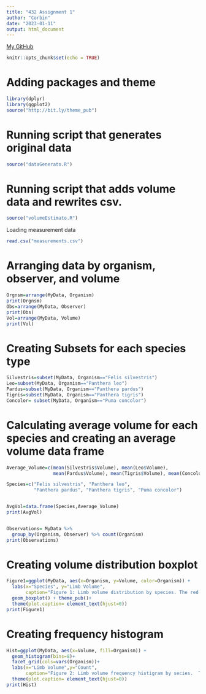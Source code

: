 ```yaml
---
title: "432 Assignment 1"
author: "Corbin"
date: "2023-01-11"
output: html_document
---
```


[My GitHub](https://github.com/CBMontminy/BIOL432_Assignment1)

```r
knitr::opts_chunk$set(echo = TRUE)
```

# Adding packages and theme
```r
library(dplyr)
library(ggplot2)
source("http://bit.ly/theme_pub")
```


# Running script that generates original data
```r
source("dataGenerato.R")
```

# Running script that adds volume data and rewrites csv.
```r
source("volumeEstimato.R")
```

Loading measurement data
```r
read.csv("measurements.csv")
```
# Arranging data by organism, observer, and volume
```r
Orgnsm=arrange(MyData, Organism)
print(Orgnsm)
Obs=arrange(MyData, Observer)
print(Obs)
Vol=arrange(MyData, Volume)
print(Vol)
```

# Creating Subsets for each species type
```r
Silvestris=subset(MyData, Organism=="Felis silvestris")
Leo=subset(MyData, Organism=="Panthera leo")
Pardus=subset(MyData, Organism=="Panthera pardus")
Tigris=subset(MyData, Organism=="Panthera tigris")
Concolor= subset(MyData, Organism=="Puma concolor")
```

# Calculating average volume for each species and creating an average volume data frame
```r
Average_Volume=c(mean(Silvestris$Volume), mean(Leo$Volume), 
                 mean(Pardus$Volume), mean(Tigris$Volume), mean(Concolor$Volume))

Species=c("Felis silvestris", "Panthera leo", 
          "Panthera pardus", "Panthera tigris", "Puma concolor")


AvgVol=data.frame(Species,Average_Volume)
print(AvgVol)


Observations= MyData %>% 
  group_by(Organism, Observer) %>% count(Organism)
print(Observations)
```

# Creating volume distribution boxplot
```r
Figure1=ggplot(MyData, aes(x=Organism, y=Volume, color=Organism)) + 
  labs(x="Species", y="Limb Volume", 
       caption="Figure 1: Limb volume distribution by species. The red data represents the species Felis silvestris.  The \nyellow data represents the species Panthera leo.  The green data represents the species Panthera pardus.  \nThe blue data represents the species Panthera tigris.  The purple data represents the species Puma concolor.") +
  geom_boxplot() + theme_pub()+
  theme(plot.caption= element_text(hjust=0))
print(Figure1)
```

# Creating frequency histogram
```r
Hist=ggplot(MyData, aes(x=Volume, fill=Organism)) +
  geom_histogram(bins=8)+
  facet_grid(cols=vars(Organism))+
  labs(x="Limb Volume",y="Count",
       caption="Figure 2: Limb volume frequency histigram by secies.  The red data represents the species Felis silvestris.  The \nyellow data represents the species Panthera leo.  The green data represents the species Panthera pardus.  The \nblue data represents the species Panthera tigris.  The purple data represents the species Puma concolor.")+
  theme(plot.caption= element_text(hjust=0))
print(Hist)
```

